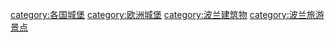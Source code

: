 [[category:各国城堡|category:各国城堡]]
[[category:欧洲城堡|category:欧洲城堡]]
[[category:波兰建筑物|category:波兰建筑物]]
[[category:波兰旅游景点|category:波兰旅游景点]]